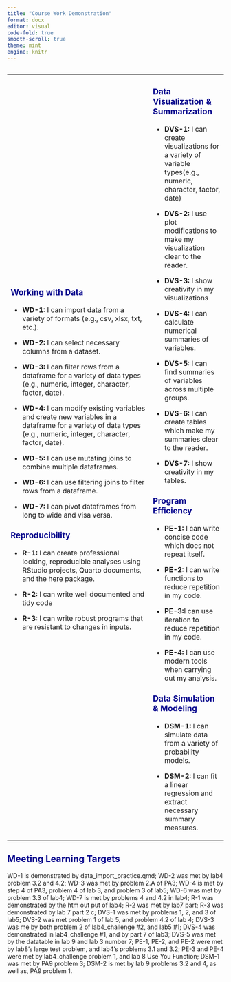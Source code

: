 ```yaml
---
title: "Course Work Demonstration"
format: docx
editor: visual
code-fold: true
smooth-scroll: true
theme: mint
engine: knitr
---
```


## 

+----------------------------------------------------------------------------------------------------------------------------------------------------------------------+---------------------------------------------------------------------------------------+
| ### **Working with Data** {style="color:darkblue"}                                                                                                                   | ### **Data Visualization & Summarization**  {style="color: darkblue"}                 |
|                                                                                                                                                                      |                                                                                       |
| -   **WD-1:** I can import data from a variety of formats (e.g., csv, xlsx, txt, etc.).                                                                              | -   **DVS-1:** I can create visualizations for                                        |
|                                                                                                                                                                      |     a variety of variable types(e.g., numeric, character, factor, date)               |
| -   **WD-2:** I can select necessary columns from a dataset.                                                                                                         |                                                                                       |
|                                                                                                                                                                      | -   **DVS-2:** I use plot modifications to make my visualization clear to the reader. |
| -   **WD-3:** I can filter rows from a dataframe for a variety of data types (e.g., numeric, integer, character, factor, date).                                      |                                                                                       |
|                                                                                                                                                                      | -   **DVS-3:** I show creativity in my visualizations                                 |
| -   **WD-4:** I can modify existing variables and create new variables in a dataframe for a variety of data types (e.g., numeric, integer, character, factor, date). |                                                                                       |
|                                                                                                                                                                      | -   **DVS-4:** I can calculate numerical                                              |
| -   **WD-5:** I can use mutating joins to combine multiple dataframes.                                                                                               |     summaries of variables.                                                           |
|                                                                                                                                                                      |                                                                                       |
| -   **WD-6:** I can use filtering joins to filter rows from a dataframe.                                                                                             | -   **DVS-5:** I can find summaries of                                                |
|                                                                                                                                                                      |     variables across multiple groups.                                                 |
| -   **WD-7:** I can pivot dataframes from long to wide and visa versa.                                                                                               |                                                                                       |
|                                                                                                                                                                      | -   **DVS-6:** I can create tables which make my summaries clear to                   |
| ### **Reproducibility** {style="color: darkblue"}                                                                                                                    |     the reader.                                                                       |
|                                                                                                                                                                      |                                                                                       |
| -   **R-1:** I can create professional looking, reproducible                                                                                                         | -   **DVS-7:** I show creativity in my tables.                                        |
|     analyses using RStudio projects, Quarto documents, and the here package.                                                                                         |                                                                                       |
|                                                                                                                                                                      | ### **Program Efficiency** {style="color: darkblue"}                                  |
| -   **R-2:** I can write well documented and tidy code                                                                                                               |                                                                                       |
|                                                                                                                                                                      | -   **PE-1:** I can write concise code which does not repeat itself.                  |
| -   **R-3:** I can write robust programs that are resistant to changes in inputs.                                                                                    |                                                                                       |
|                                                                                                                                                                      | -   **PE-2:** I can write functions to reduce repetition in my code.                  |
|                                                                                                                                                                      |                                                                                       |
|                                                                                                                                                                      | -   **PE-3:**I can use iteration to reduce repetition in my code.                     |
|                                                                                                                                                                      |                                                                                       |
|                                                                                                                                                                      | -   **PE-4:** I can use modern tools when carrying out my analysis.                   |
|                                                                                                                                                                      |                                                                                       |
|                                                                                                                                                                      | ### **Data Simulation & Modeling** {style="color: darkblue"}                          |
|                                                                                                                                                                      |                                                                                       |
|                                                                                                                                                                      | -   **DSM-1:** I can simulate data from a variety of probability models.              |
|                                                                                                                                                                      |                                                                                       |
|                                                                                                                                                                      | -   **DSM-2:** I can fit a linear regression and extract necessary summary measures.  |
+----------------------------------------------------------------------------------------------------------------------------------------------------------------------+---------------------------------------------------------------------------------------+

## Meeting Learning Targets {style="color: darkblue"}

WD-1 is demonstrated by data_import_practice.qmd; WD-2 was met by lab4 problem 3.2 and 4.2; WD-3 was met by problem 2.A of PA3; WD-4 is met by step 4 of PA3, problem 4 of lab 3, and problem 3 of lab5; WD-6 was met by problem 3.3 of lab4; WD-7 is met by problems 4 and 4.2 in lab4; R-1 was demonstrated by the htm out put of lab4; R-2 was met by lab7 part; R-3 was demonstrated by lab 7 part 2 c; DVS-1 was met by problems 1, 2, and 3 of lab5; DVS-2 was met problem 1 of lab 5, and problem 4.2 of lab 4; DVS-3 was me by both problem 2 of lab4_challenge #2, and lab5 #1; DVS-4 was demonstrated in lab4_challenge #1, and by part 7 of lab3; DVS-5 was met by the datatable in lab 9 and lab 3 number 7; PE-1, PE-2, and PE-2 were met by lab8's large test problem, and lab4's problems 3.1 and 3.2; PE-3 and PE-4 were met by lab4_challenge problem 1, and lab 8 Use You Function; DSM-1 was met by PA9 problem 3; DSM-2 is met by lab 9 problems 3.2 and 4, as well as, PA9 problem 1.\
\

\
\
